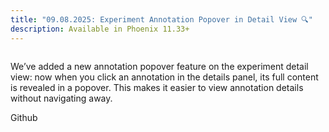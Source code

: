 ```yaml
---
title: "09.08.2025: Experiment Annotation Popover in Detail View 🔍"
description: Available in Phoenix 11.33+
---
```


<Update label="09.08.2025">


<Frame>
<img src="https://storage.googleapis.com/arize-phoenix-assets/assets/images/annotation-popover-releasenotes.png" alt="" />
</Frame>

We’ve added a new annotation popover feature on the experiment detail view: now when you click an annotation in the details panel, its full content is revealed in a popover. This makes it easier to view annotation details without navigating away.

<Card title="feat(experiments): add experiment annotation popover to detail view by mikeldking · Pull Request #9408 · Arize-ai/phoenixGitHub" href="https://github.com/Arize-ai/phoenix/pull/9408" icon="github"  horizontal>
Github
</Card>
</Update>
